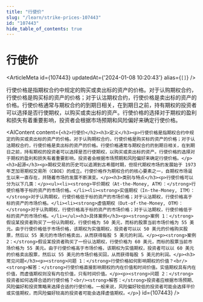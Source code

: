 ```yaml
---
title: "行使价"
slug: "/learn/strike-prices-107443"
id: "107443"
hide_table_of_contents: true
---
```



# 行使价

<ArticleMeta id={107443} updatedAt={'2024-01-08 10:20:43'} alias={`[]`} />
<div className='border-solid border-b border-t-0 my-4 border-[var(--ifm-color-gray-300)]' />

行使价格是指期权合约中规定的购买或卖出标的资产的价格。对于认购期权合约，行使价格是购买标的资产的价格；对于认沽期权合约，行使价格是卖出标的资产的价格。行使价格通常与期权合约的到期日相关，在到期日之前，持有期权的投资者可以选择是否行使期权，以购买或卖出标的资产。行使价格的选择对于期权的盈利和损失有着重要影响，投资者会根据市场预期和风险偏好来确定行使价格。

<AIContent content={`<h2>行使价</h2><h3>定义</h3><p>行使价格是指期权合约中规定的购买或卖出标的资产的价格。对于认购期权合约，行使价格是购买标的资产的价格；对于认沽期权合约，行使价格是卖出标的资产的价格。行使价格通常与期权合约的到期日相关，在到期日之前，持有期权的投资者可以选择是否行使期权，以购买或卖出标的资产。行使价格的选择对于期权的盈利和损失有着重要影响，投资者会根据市场预期和风险偏好来确定行使价格。</p><h3>起源</h3><p>期权交易的历史可以追溯到古希腊时期，但现代期权市场的发展始于 1973 年芝加哥期权交易所（CBOE）的成立。行使价格作为期权合约的核心要素之一，自期权市场诞生以来一直存在，并随着市场的发展不断演变。</p><h3>类别与特点</h3><p>行使价格可以分为以下几类：</p><ul><li><strong>平价期权（At-the-Money, ATM）：</strong>行使价格等于标的资产的市场价格。</li><li><strong>实值期权（In-the-Money, ITM）：</strong>对于认购期权，行使价格低于标的资产的市场价格；对于认沽期权，行使价格高于标的资产的市场价格。</li><li><strong>虚值期权（Out-of-the-Money, OTM）：</strong>对于认购期权，行使价格高于标的资产的市场价格；对于认沽期权，行使价格低于标的资产的市场价格。</li></ul><h3>具体案例</h3><p><strong>案例 1：</strong>假设某投资者购买了一份认购期权，行使价格为 50 美元，而标的股票当前市场价格为 55 美元。由于行使价格低于市场价格，该期权为实值期权，投资者可以以 50 美元的价格购买股票，然后以 55 美元的市场价格卖出，从而获得每股 5 美元的利润。</p><p><strong>案例 2：</strong>假设某投资者购买了一份认沽期权，行使价格为 60 美元，而标的股票当前市场价格为 55 美元。由于行使价格高于市场价格，该期权为实值期权，投资者可以以 60 美元的价格卖出股票，然后以 55 美元的市场价格买回，从而获得每股 5 美元的利润。</p><h3>常见问题</h3><p><strong>问题 1：</strong>行使价格如何影响期权的价值？<br/><strong>解答：</strong>行使价格直接影响期权的内在价值和时间价值。实值期权具有内在价值，而虚值期权则没有内在价值，只有时间价值。</p><p><strong>问题 2：</strong>投资者如何选择合适的行使价格？<br/><strong>解答：</strong>投资者应根据市场预期、风险偏好和投资策略来选择合适的行使价格。一般来说，风险偏好较低的投资者可能会选择平价或实值期权，而风险偏好较高的投资者可能会选择虚值期权。</p>`} id={107443} />
